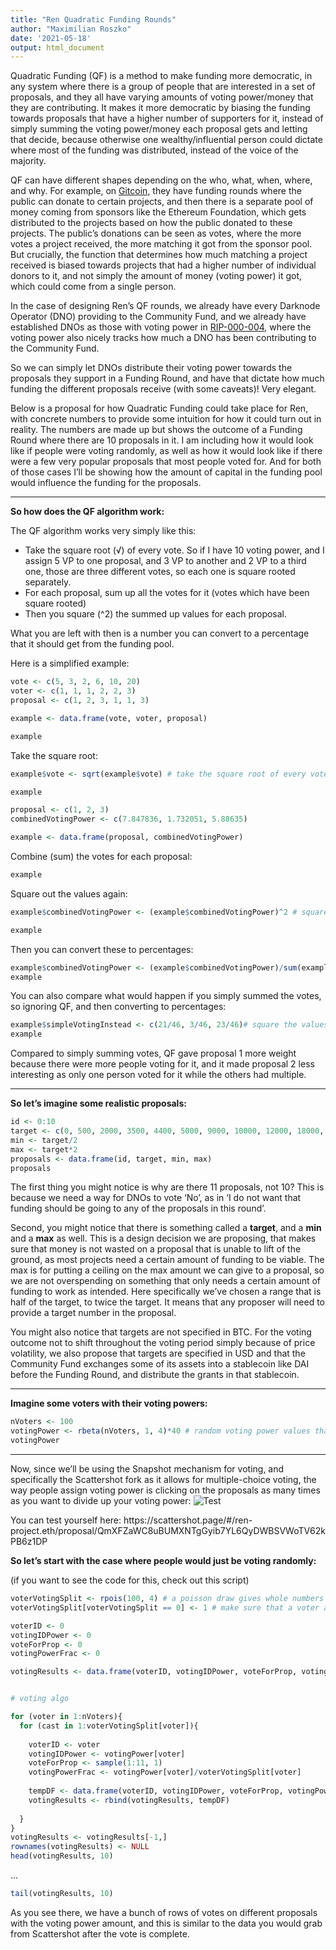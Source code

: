```yaml
---
title: "Ren Quadratic Funding Rounds"
author: "Maximilian Roszko"
date: '2021-05-18'
output: html_document
---
```



Quadratic Funding (QF) is a method to make funding more democratic, in any system where there is a group of people that are interested in a set of proposals, and they all have varying amounts of voting power/money that they are contributing. It makes it more democratic by biasing the funding towards proposals that have a higher number of supporters for it, instead of simply summing the voting power/money each proposal gets and letting that decide, because otherwise one wealthy/influential person could dictate where most of the funding was distributed, instead of the voice of the majority.

QF can have different shapes depending on the who, what, when, where, and why. For example, on [Gitcoin](https://www.gitcoin.co), they have funding rounds where the public can donate to certain projects, and then there is a separate pool of money coming from sponsors like the Ethereum Foundation, which gets distributed to the projects based on how the public donated to these projects. The public's donations can be seen as votes, where the more votes a project received, the more matching it got from the sponsor pool. But crucially, the function that determines how much matching a project received is biased towards projects that had a higher number of individual donors to it, and not simply the amount of money (voting power) it got, which could come from a single person.

In the case of designing Ren's QF rounds, we already have every Darknode Operator (DNO) providing to the Community Fund, and we already have established DNOs as those with voting power in [RIP-000-004](https://forum.renproject.io/t/rip-000-004-add-snapshot-as-a-signaling-mechanism-for-rips/686), where the voting power also nicely tracks how much a DNO has been contributing to the Community Fund.

So we can simply let DNOs distribute their voting power towards the proposals they support in a Funding Round, and have that dictate how much funding the different proposals receive (with some caveats)! Very elegant.

Below is a proposal for how Quadratic Funding could take place for Ren, with concrete numbers to provide some intuition for how it could turn out in reality. The numbers are made up but shows the outcome of a Funding Round where there are 10 proposals in it. I am including how it would look like if people were voting randomly, as well as how it would look like if there were a few very popular proposals that most people voted for. And for both of those cases I'll be showing how the amount of capital in the funding pool would influence the funding for the proposals.

---

**So how does the QF algorithm work:**

The QF algorithm works very simply like this:

- Take the square root (√) of every vote. So if I have 10 voting power, and I assign 5 VP to one proposal, and 3 VP to another and 2 VP to a third one, those are three different votes, so each one is square rooted separately.
- For each proposal, sum up all the votes for it (votes which have been square rooted)
- Then you square (^2) the summed up values for each proposal.

What you are left with then is a number you can convert to a percentage that it should get from the funding pool.

Here is a simplified example:

```r
vote <- c(5, 3, 2, 6, 10, 20)
voter <- c(1, 1, 1, 2, 2, 3)
proposal <- c(1, 2, 3, 1, 1, 3)

example <- data.frame(vote, voter, proposal)
```

```r
example
```

Take the square root:
```r
example$vote <- sqrt(example$vote) # take the square root of every vote
```

```r
example
```

```r
proposal <- c(1, 2, 3)
combinedVotingPower <- c(7.847836, 1.732051, 5.88635)

example <- data.frame(proposal, combinedVotingPower)
```
Combine (sum) the votes for each proposal:
```r
example
```

Square out the values again:
```r
example$combinedVotingPower <- (example$combinedVotingPower)^2 # square the values
```

```r
example
```

Then you can convert these to percentages:

```r
example$combinedVotingPower <- (example$combinedVotingPower)/sum(example$combinedVotingPower) # square the values
example
```

You can also compare what would happen if you simply summed the votes, so ignoring QF, and then converting to percentages:

```r
example$simpleVotingInstead <- c(21/46, 3/46, 23/46)# square the values
example
```

Compared to simply summing votes, QF gave proposal 1 more weight because there were more people voting for it, and it made proposal 2 less interesting as only one person voted for it while the others had multiple.

---

**So let's imagine some realistic proposals:**
```r
id <- 0:10
target <- c(0, 500, 2000, 3500, 4400, 5000, 9000, 10000, 12000, 18000, 25000) # in USD
min <- target/2
max <- target*2
proposals <- data.frame(id, target, min, max)
proposals
```

The first thing you might notice is why are there 11 proposals, not 10? This is because we need a way for DNOs to vote 'No', as in 'I do not want that funding should be going to any of the proposals in this round'.

Second, you might notice that there is something called a **target**, and a **min** and a **max** as well. This is a design decision we are proposing, that makes sure that money is not wasted on a proposal that is unable to lift of the ground, as most projects need a certain amount of funding to be viable. The max is for putting a ceiling on the max amount we can give to a proposal, so we are not overspending on something that only needs a certain amount of funding to work as intended. Here specifically we've chosen a range that is half of the target, to twice the target. It means that any proposer will need to provide a target number in the proposal.

You might also notice that targets are not specified in BTC. For the voting outcome not to shift throughout the voting period simply because of price volatility, we also propose that targets are specified in USD and that the Community Fund exchanges some of its assets into a stablecoin like DAI before the Funding Round, and distribute the grants in that stablecoin. 

---

**Imagine some voters with their voting powers:**

```r
nVoters <- 100
votingPower <- rbeta(nVoters, 1, 4)*40 # random voting power values that are similar to current DNO voting powers
votingPower
```


---

Now, since we'll be using the Snapshot mechanism for voting, and specifically the Scattershot fork as it allows for multiple-choice voting, the way people assign voting power is clicking on the proposals as many times as you want to divide up your voting power: 
![Test](C:/scattershot_voting.PNG)

You can test yourself here: https://scattershot.page/#/ren-project.eth/proposal/QmXFZaWC8uBUMXNTgGyib7YL6QyDWBSVWoTV62kPB6z1DP



**So let's start with the case where people would just be voting randomly:**

(if you want to see the code for this, check out this script)

```r
voterVotingSplit <- rpois(100, 4) # a poisson draw gives whole numbers which is useful in this case
voterVotingSplit[voterVotingSplit == 0] <- 1 # make sure that a voter at least votes for one thing

voterID <- 0
votingIDPower <- 0
voteForProp <- 0
votingPowerFrac <- 0

votingResults <- data.frame(voterID, votingIDPower, voteForProp, votingPowerFrac)


# voting algo

for (voter in 1:nVoters){
  for (cast in 1:voterVotingSplit[voter]){
    
    voterID <- voter
    votingIDPower <- votingPower[voter]
    voteForProp <- sample(1:11, 1)
    votingPowerFrac <- votingPower[voter]/voterVotingSplit[voter]
    
    tempDF <- data.frame(voterID, votingIDPower, voteForProp, votingPowerFrac)
    votingResults <- rbind(votingResults, tempDF)
    
  }
}
votingResults <- votingResults[-1,]
rownames(votingResults) <- NULL
head(votingResults, 10)


```
...
```r
tail(votingResults, 10)
```

As you see there, we have a bunch of rows of votes on different proposals with the voting power amount, and this is similar to the data you would grab from Scattershot after the vote is complete.



